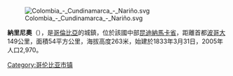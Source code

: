 [[Image:Colombia_-_Cundinamarca_-_Nariño.svg|thumb]]

'''納里尼奧'''（{{lang-es|Nariño}}），是[[哥倫比亞|哥倫比亞]]的城鎮，位於該國中部[[昆迪納馬卡省|昆迪納馬卡省]]，距離首都[[波哥大|波哥大]]149公里，面積54平方公里，海拔高度263米，始建於1833年3月31日，2005年人口2,970。

{{coord|4|23|53|N|74|49|41|W|source:kolossus-itwiki|display=title}}

{{Colombia-geo-stub}}
[[Category:哥伦比亚市镇|Category:哥伦比亚市镇]]